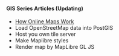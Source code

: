<div style={{ backgroundColor: "#fff8f2", padding: "10px" }}>

#### GIS Series Articles (Updating)

- [How Online Maps Work](./how-web-maps-work/index.mdx)
- Load OpenStreetMap data into PostGIS
- Host you own tile server
- Make Maplibre styles
- Render map by MapLibre GL JS

</div>
